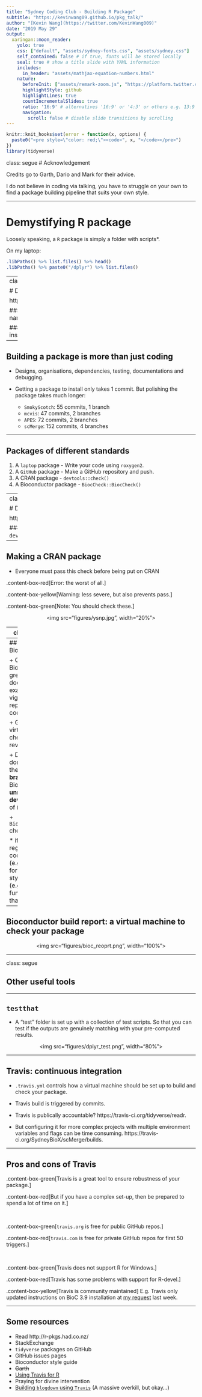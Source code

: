 ```yaml
---
title: "Sydney Coding Club - Building R Package"
subtitle: "https://kevinwang09.github.io/pkg_talk/"
author: "[Kevin Wang](https://twitter.com/KevinWang009)"
date: "2019 May 29"
output:
  xaringan::moon_reader:
    yolo: true
    css: ["default", "assets/sydney-fonts.css", "assets/sydney.css"]
    self_contained: false # if true, fonts will be stored locally
    seal: true # show a title slide with YAML information
    includes:
      in_header: "assets/mathjax-equation-numbers.html"
    nature:
      beforeInit: ["assets/remark-zoom.js", "https://platform.twitter.com/widgets.js"]
      highlightStyle: github
      highlightLines: true
      countIncrementalSlides: true
      ratio: '16:9' # alternatives '16:9' or '4:3' or others e.g. 13:9
      navigation:
        scroll: false # disable slide transitions by scrolling
---
```

```r
knitr::knit_hooks$set(error = function(x, options) {
  paste0("<pre style=\"color: red;\"><code>", x, "</code></pre>")
})
library(tidyverse)
```
class: segue
# Acknowledgement

Credits go to Garth, Dario and Mark for their advice. 

I do not believe in coding via talking, you have to struggle on your own to find a package building pipeline that suits your own style.

---

# Demystifying R package

Loosely speaking, a `R` package is simply a folder with scripts*.


On my laptop:

```r
.libPaths() %>% list.files() %>% head()
.libPaths() %>% paste0("/dplyr") %>% list.files()
```

---
class: segue-yellow

# Demo 

https://github.com/kevinwang09/hello

### `roxygen2`: managing the folders, namespaces and documentations

### `devtools`: building, checking and installing the package



---

## Building a package is more than just coding

+ Designs, organisations, dependencies, testing, documentations and debugging. 

+ Getting a package to install only takes 1 commit. But polishing the package takes much longer:
  
    - `SmokyScotch`: 55 commits, 1 branch
    - `mcvis`: 47 commits, 2 branches
    - `APES`: 72 commits, 2 branches
    - `scMerge`: 152 commits, 4 branches

---

## Packages of different standards

  1. A `laptop` package
    - Write your code using `roxygen2`.
  1. A `GitHub` package
    - Make a GitHub repository and push.
  1. A CRAN package
    - `devtools::check()`
  1. A Bioconductor package
    - `BiocCheck::BiocCheck()`

---
class: segue-yellow

# Demo 

https://github.com/kevinwang09/hello

### `devtools::build()` is easy 
### `devtools::check()` is much harder
---

## Making a CRAN package

+ Everyone must pass this check before being put on CRAN


.content-box-red[Error: the worst of all.]

.content-box-yellow[Warning: less severe, but also prevents pass.] 

.content-box-green[Note: You should check these.]

<center>
<img src="figures/ysnp.jpg", width="20%">
</center>

---
class: segue-yellow

### Demo: `mcvis` - friday branch

---
## Making a Bioconductor package

+ Compare to CRAN, Bioconductor has a greater focus on documentations, examples and vignettes, reproducibility and coding styles.

+ GitHub + Bioc git + virtual machine checker + human reviewer + docker.

+ Development must be done with respect to the **development branch** of Bioconductor AND the **unreleased development version** of `R`

+ `BiocCheck::BiocCheck()` checks for

    * if maintainer is registered with BioC
    * coding documentations (e.g. `\dontrun{}` is forbidden)
    * coding style (e.g. recommended function length is less than 50 lines)
    

---

## Bioconductor build report: a virtual machine to check your package

<center>
<img src="figures/bioc_reoprt.png", width="100%">
</center>

---

class: segue

## Other useful tools

---

## `testthat`

+ A "test" folder is set up with a collection of test scripts. So that you can test if the outputs are genuinely matching with your pre-computed results.

<center>
<img src="figures/dplyr_test.png", width="80%">
</center>


---

## Travis: continuous integration

+ `.travis.yml` controls how a virtual machine should be set up to build and check your package.

+ Travis build is triggered by commits.

+ Travis is publically accountable? https://travis-ci.org/tidyverse/readr.

+ But configuring it for more complex projects with multiple environment variables and flags can be time consuming. https://travis-ci.org/SydneyBioX/scMerge/builds.

---

## Pros and cons of Travis

.content-box-green[Travis is a great tool to ensure robustness of your package.]

.content-box-red[But if you have a complex set-up, then be prepared to spend a lot of time on it.]

<br>

.content-box-green[`travis.org` is free for public GitHub repos.]

.content-box-red[`travis.com` is free for private GitHub repos for first 50 triggers.]

<br>

.content-box-green[Travis does not support R for Windows.]

.content-box-red[Travis has some problems with support for R-devel.]

.content-box-yellow[Travis is community maintained] E.g. Travis only updated instructions on BioC 3.9 installation at [my request](https://github.com/travis-ci/travis-build/pull/1710) last week. 

---


## Some resources

+ Read http://r-pkgs.had.co.nz/
+ StackExchange
+ `tidyverse` packages on GitHub
+ GitHub issues pages
+ Bioconductor style guide 
+ ~~Garth~~ 
+ [Using Travis for R](https://blog.rstudio.com/2016/03/09/r-on-travis-ci/)
+ Praying for divine intervention
+ [Building `blogdown` using `Travis`](https://bookdown.org/yihui/blogdown/travis-github.html) (A massive overkill, but okay...)